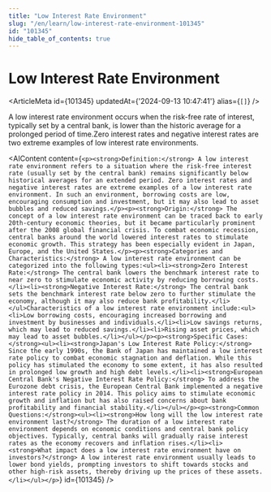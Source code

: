 ```yaml
---
title: "Low Interest Rate Environment"
slug: "/en/learn/low-interest-rate-environment-101345"
id: "101345"
hide_table_of_contents: true
---
```



# Low Interest Rate Environment

<ArticleMeta id={101345} updatedAt={'2024-09-13 10:47:41'} alias={`[]`} />
<div className='border-solid border-b border-t-0 my-4 border-[var(--ifm-color-gray-300)]' />

A low interest rate environment occurs when the risk-free rate of interest, typically set by a central bank, is lower than the historic average for a prolonged period of time.Zero interest rates and negative interest rates are two extreme examples of low interest rate environments.

<AIContent content={`<p><strong>Definition:</strong> A low interest rate environment refers to a situation where the risk-free interest rate (usually set by the central bank) remains significantly below historical averages for an extended period. Zero interest rates and negative interest rates are extreme examples of a low interest rate environment. In such an environment, borrowing costs are low, encouraging consumption and investment, but it may also lead to asset bubbles and reduced savings.</p><p><strong>Origin:</strong> The concept of a low interest rate environment can be traced back to early 20th-century economic theories, but it became particularly prominent after the 2008 global financial crisis. To combat economic recession, central banks around the world lowered interest rates to stimulate economic growth. This strategy has been especially evident in Japan, Europe, and the United States.</p><p><strong>Categories and Characteristics:</strong> A low interest rate environment can be categorized into the following types:<ul><li><strong>Zero Interest Rate:</strong> The central bank lowers the benchmark interest rate to near zero to stimulate economic activity by reducing borrowing costs.</li><li><strong>Negative Interest Rate:</strong> The central bank sets the benchmark interest rate below zero to further stimulate the economy, although it may also reduce bank profitability.</li></ul>Characteristics of a low interest rate environment include:<ul><li>Low borrowing costs, encouraging increased borrowing and investment by businesses and individuals.</li><li>Low savings returns, which may lead to reduced savings.</li><li>Rising asset prices, which may lead to asset bubbles.</li></ul></p><p><strong>Specific Cases:</strong><ul><li><strong>Japan's Low Interest Rate Policy:</strong> Since the early 1990s, the Bank of Japan has maintained a low interest rate policy to combat economic stagnation and deflation. While this policy has stimulated the economy to some extent, it has also resulted in prolonged low growth and high debt levels.</li><li><strong>European Central Bank's Negative Interest Rate Policy:</strong> To address the Eurozone debt crisis, the European Central Bank implemented a negative interest rate policy in 2014. This policy aims to stimulate economic growth and inflation but has also raised concerns about bank profitability and financial stability.</li></ul></p><p><strong>Common Questions:</strong><ul><li><strong>How long will the low interest rate environment last?</strong> The duration of a low interest rate environment depends on economic conditions and central bank policy objectives. Typically, central banks will gradually raise interest rates as the economy recovers and inflation rises.</li><li><strong>What impact does a low interest rate environment have on investors?</strong> A low interest rate environment usually leads to lower bond yields, prompting investors to shift towards stocks and other high-risk assets, thereby driving up the prices of these assets.</li></ul></p>`} id={101345} />
